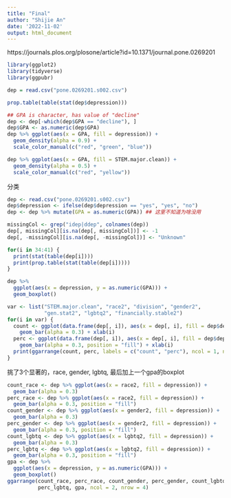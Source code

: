 ```yaml
---
title: "Final"
author: "Shijie An"
date: '2022-11-02'
output: html_document
---
```


https://journals.plos.org/plosone/article?id=10.1371/journal.pone.0269201
```r
library(ggplot2)
library(tidyverse)
library(ggpubr)
```

```r
dep = read.csv("pone.0269201.s002.csv")

prop.table(table(stat(dep$depression)))

## GPA is character, has value of "decline"
dep <- dep[-which(dep$GPA == "decline"), ]
dep$GPA <- as.numeric(dep$GPA)
dep %>% ggplot(aes(x = GPA, fill = depression)) +
  geom_density(alpha = 0.9) + 
  scale_color_manual(c("red", "green", "blue"))
```

```r
dep %>% ggplot(aes(x = GPA, fill = STEM.major.clean)) + 
  geom_density(alpha = 0.5) +
  scale_color_manual(c("red", "yellow"))
```
分类
```r
dep <- read.csv("pone.0269201.s002.csv")
dep$depression <- ifelse(dep$depression == "yes", "yes", "no")
dep <- dep %>% mutate(GPA = as.numeric(GPA)) ## 这里不知道为啥没用
```

```r
missingCol <- grep("idep|ddep", colnames(dep))
dep[, missingCol][is.na(dep[, missingCol])] <- -1
dep[, -missingCol][is.na(dep[, -missingCol])] <- "Unknown"
```

```r
for(i in 34:41) {
  print(stat(table(dep[i])))
  print(prop.table(stat(table(dep[i]))))
}
```

```r
dep %>% 
  ggplot(aes(x = depression, y = as.numeric(GPA))) + 
  geom_boxplot()

var <- list("STEM.major.clean", "race2", "division", "gender2", 
            "gen.stat2", "lgbtq2", "financially.stable2")
for(i in var) {
  count <- ggplot(data.frame(dep[, i]), aes(x = dep[, i], fill = dep$depression)) + 
    geom_bar(alpha = 0.3) + xlab(i)
  perc <- ggplot(data.frame(dep[, i]), aes(x = dep[, i], fill = dep$depression)) + 
    geom_bar(alpha = 0.3, position = "fill") + xlab(i)
  print(ggarrange(count, perc, labels = c("count", "perc"), ncol = 1, nrow = 2))
}
```

挑了3个显著的，race, gender, lgbtq, 最后加上一个gpa的boxplot
```r
count_race <- dep %>% ggplot(aes(x = race2, fill = depression)) + 
  geom_bar(alpha = 0.3)
perc_race <- dep %>% ggplot(aes(x = race2, fill = depression)) + 
  geom_bar(alpha = 0.3, position = "fill")
count_gender <- dep %>% ggplot(aes(x = gender2, fill = depression)) + 
  geom_bar(alpha = 0.3)
perc_gender <- dep %>% ggplot(aes(x = gender2, fill = depression)) + 
  geom_bar(alpha = 0.3, position = "fill")
count_lgbtq <- dep %>% ggplot(aes(x = lgbtq2, fill = depression)) + 
  geom_bar(alpha = 0.3)
perc_lgbtq <- dep %>% ggplot(aes(x = lgbtq2, fill = depression)) + 
  geom_bar(alpha = 0.3, position = "fill")
gpa <- dep %>% 
  ggplot(aes(x = depression, y = as.numeric(GPA))) + 
  geom_boxplot()
ggarrange(count_race, perc_race, count_gender, perc_gender, count_lgbtq,
          perc_lgbtq, gpa, ncol = 2, nrow = 4)

```




